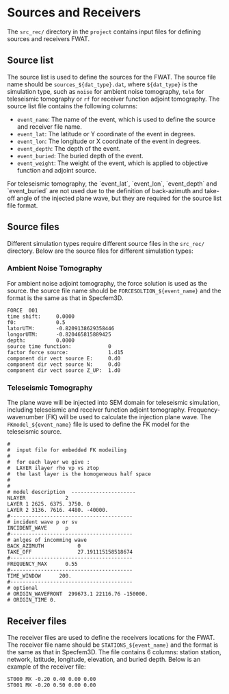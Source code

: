 # Sources and Receivers


The `src_rec/` directory in the `project` contains input files for defining sources and receivers FWAT.

## Source list

The source list is used to define the sources for the FWAT. The source file name should be `sources_${dat_type}.dat`, where `${dat_type}` is the simulation type, such as `noise` for ambient noise tomography, `tele` for teleseismic tomography or `rf` for receiver function adjoint tomography. The source list file contains the following columns:

- `event_name`: The name of the event, which is used to define the source and receiver file name.
- `event_lat`: The latitude or Y coordinate of the event in degrees.
- `event_lon`: The longitude or X coordinate of the event in degrees.
- `event_depth`: The depth of the event.
- `event_buried`: The buried depth of the event.
- `event_weight`: The weight of the event, which is applied to objective function and adjoint source.

<Callout>
For teleseismic tomography, the `event_lat`, `event_lon`, `event_depth` and `event_buried` are not used due to the definition of back-azimuth and take-off angle of the injected plane wave, but they are required for the source list file format. 
</Callout>

## Source files

Different simulation types require different source files in the `src_rec/` directory. Below are the source files for different simulation types:

### Ambient Noise Tomography
For ambient noise adjoint tomography, the force solution is used as the source. the source file name should be `FORCESOLTION_${event_name}` and the format is the same as that in Specfem3D.

```plaintext
FORCE  001
time shift:     0.0000
f0:             0.5
latorUTM:       -0.8209138629358446
longorUTM:      -0.820465815889425
depth:          0.0000
source time function:            0
factor force source:             1.d15
component dir vect source E:     0.d0
component dir vect source N:     0.d0
component dir vect source Z_UP:  1.d0
```

### Teleseismic Tomography

The plane wave will be injected into SEM domain for teleseismic simulation, including teleseismic and receiver function adjoint tomography. Frequency-wavenumber (FK) will be used to calculate the injection plane wave. The `FKmodel_${event_name}` file is used to define the FK model for the teleseismic source. 

```plaintext
# 
#  input file for embedded FK modeiling 
#
#  for each layer we give : 
#  LAYER ilayer rho vp vs ztop
#  the last layer is the homogeneous half space 
#
#
# model description  ---------------------
NLAYER             2
LAYER 1 2625. 6375. 3750. 0
LAYER 2 3136. 7616. 4480. -40000.
#----------------------------------------
# incident wave p or sv 
INCIDENT_WAVE      p
#----------------------------------------
# anlges of incomming wave
BACK_AZIMUTH           0
TAKE_OFF               27.191115158518674
#----------------------------------------
FREQUENCY_MAX      0.55
#----------------------------------------
TIME_WINDOW      200.
#----------------------------------------
# optional 
# ORIGIN_WAVEFRONT  299673.1 22116.76 -150000.
# ORIGIN_TIME 0.
```

## Receiver files

The receiver files are used to define the receivers locations for the FWAT. The receiver file name should be `STATIONS_${event_name}` and the format is the same as that in Specfem3D. The file contains 6 columns: station station, network, latitude, longitude, elevation, and buried depth. Below is an example of the receiver file:

```plaintext
ST000 MX -0.20 0.40 0.00 0.00
ST001 MX -0.20 0.50 0.00 0.00
```